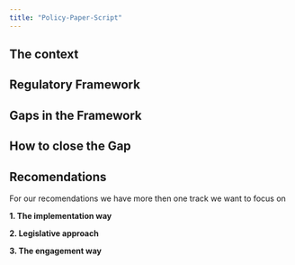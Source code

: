 ```yaml
---
title: "Policy-Paper-Script"
---
```


## The context


## Regulatory Framework


## Gaps in the Framework


## How to close the Gap


## Recomendations

For our recomendations we have more then one track we want to focus on


**1. The implementation way**



**2. Legislative approach**



**3. The engagement way**

